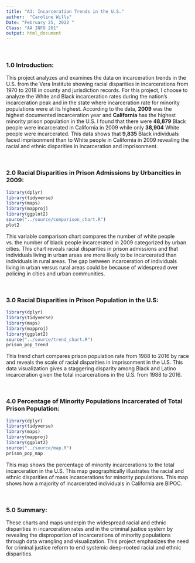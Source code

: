 ```yaml
---
title: "A3: Incarceration Trends in the U.S."
author:  "Caroline Wills"
Date: "February 25, 2022 "
Class: "AA INFO 201"
output: html_document
---
```


<br> 

### 1.0 Introduction:

This project analyzes and examines the data on incarceration trends in the U.S. from the Vera Institute showing racial disparities in incarcerations from 1970 to 2018 in county and jurisdiction records. For this project, I choose to analyze the White and Black incarceration rates during the nation’s incarceration peak and in the state where incarceration rate for minority populations were at its highest. According to the data, **2009** was the highest documented incarceration year and **California** has the highest minority prison population in the U.S. I found that there were **48,879** Black people were incarcerated in California in 2009 while only **38,904** White people were incarcerated. This data shows that **9,835** Black individuals faced imprisonment than to White people in California in 2009 revealing the racial and ethnic disparities in incarceration and imprisonment. 


<br> 

### 2.0 Racial Disparities in Prison Admissions by Urbancities in 2009:

```r
library(dplyr)
library(tidyverse)
library(maps)
library(mapproj)
library(ggplot2)
source("../source/comparison_chart.R")
plot2 
```

This variable comparison chart compares the number of white people vs. the number of black people incarcerated in 2009 categorized by urban cities. This chart reveals racial disparities in prison admissions and that individuals living in urban areas are more likely to be incarcerated than individuals in rural areas. The gap between incarceration of individuals living in urban versus rural areas could be because of widespread over policing in cities and urban communities. 

<br>

### 3.0 Racial Disparities in Prison Population in the U.S:

```r
library(dplyr)
library(tidyverse)
library(maps)
library(mapproj)
library(ggplot2)
source("../source/trend_chart.R")
prison_pop_trend
```

This trend chart compares prison population rate from 1988 to 2016 by race and reveals the scale of racial disparities in imprisonment in the U.S. This data visualization gives a staggering disparity among Black and Latino incarceration given the total incarcerations in the U.S. from 1988 to 2016. 

<br>

### 4.0 Percentage of Minority Populations Incarcerated of Total Prison Population:

```r
library(dplyr)
library(tidyverse)
library(maps)
library(mapproj)
library(ggplot2)
source("../source/map.R")
prison_pop_map
```

This map shows the percentage of minority incarcerations to the total incarceration in the U.S. This map geographically illustrates the racial and ethnic disparities of mass incarcerations for minority populations. This map shows how a majority of incarcerated individuals in California are BIPOC.

<br>

### 5.0 Summary:

These charts and maps underpin the widespread racial and ethnic disparities in incarceration rates and in the criminal justice system by revealing the disproportion of incarcerations of minority populations through data wrangling and visualization. This project emphasizes the need for criminal justice reform to end systemic deep-rooted racial and ethnic disparities. 


<br>


